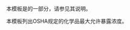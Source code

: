 {{Documentation subpage}}
本模板是{{tl|Chembox}}的一部分，请参见其说明。

本模板列出OSHA规定的化学品最大允许暴露浓度。
<includeonly>
[[Category:化学信息框模板|{{PAGENAME}}]]
</includeonly>
